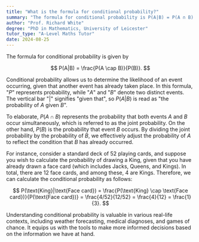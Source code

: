 ```yaml
---
title: "What is the formula for conditional probability?"
summary: "The formula for conditional probability is P(A|B) = P(A ∩ B) / P(B)."
author: "Prof. Richard White"
degree: "PhD in Mathematics, University of Leicester"
tutor_type: "A-Level Maths Tutor"
date: 2024-08-25
---
```


The formula for conditional probability is given by 

$$ P(A|B) = \frac{P(A \cap B)}{P(B)}. $$

Conditional probability allows us to determine the likelihood of an event occurring, given that another event has already taken place. In this formula, "$P$" represents probability, while "$A$" and "$B$" denote two distinct events. The vertical bar "$|$" signifies "given that", so $P(A|B)$ is read as "the probability of $A$ given $B$".

To elaborate, $P(A \cap B)$ represents the probability that both events $A$ and $B$ occur simultaneously, which is referred to as the joint probability. On the other hand, $P(B)$ is the probability that event $B$ occurs. By dividing the joint probability by the probability of $B$, we effectively adjust the probability of $A$ to reflect the condition that $B$ has already occurred.

For instance, consider a standard deck of 52 playing cards, and suppose you wish to calculate the probability of drawing a King, given that you have already drawn a face card (which includes Jacks, Queens, and Kings). In total, there are 12 face cards, and among these, 4 are Kings. Therefore, we can calculate the conditional probability as follows:

$$ P(\text{King}|\text{Face card}) = \frac{P(\text{King} \cap \text{Face card})}{P(\text{Face card})} = \frac{4/52}{12/52} = \frac{4}{12} = \frac{1}{3}. $$

Understanding conditional probability is valuable in various real-life contexts, including weather forecasting, medical diagnoses, and games of chance. It equips us with the tools to make more informed decisions based on the information we have at hand.
    
